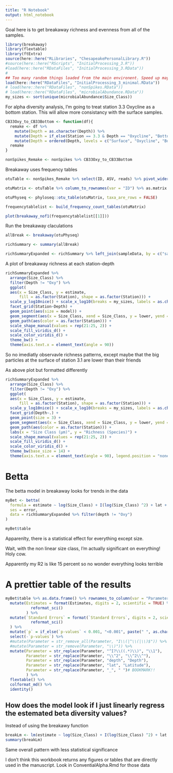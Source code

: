 ```yaml
---
title: "R Notebook"
output: html_notebook
---
```


Goal here is to get breakaway richness and evenness from all of the samples. 

```r
library(breakaway)
library(flextable)
library(ftExtra)
source(here::here("RLibraries", "ChesapeakePersonalLibrary.R"))
#source(here::here("RScripts", "InitialProcessing_3.R"))
#load(here::here("RDataFiles", "InitialProcessing_3.RData"))
#
## Too many random things loaded from the main environent. Speed up may be too much work.
load(here::here("RDataFiles", "InitialProcessing_3_minimal.RData"))
# load(here::here("RDataFiles", "nonSpikes.RData"))
# load(here::here("RDataFiles", "microbialAbundance.RData"))
my_sizes <- sort(unique(microbialAbundance$Size_Class))
```

For alpha diversity analysis, I'm going to treat station 3.3 Oxycline as a bottom station.
This will allow more consistancy with the surface samples.

```r
CB33Oxy_to_CB33Bottom <- function(df){
  remake <- df %>%
    mutate(Depth = as.character(Depth)) %>%
    mutate(Depth = if_else(Station == 3.3 & Depth == "Oxycline", "Bottom", Depth)) %>%
    mutate(Depth = ordered(Depth, levels = c("Surface", "Oxycline", "Bottom")))
  remake
}

nonSpikes_Remake <- nonSpikes %>% CB33Oxy_to_CB33Bottom
```


Breakaway uses frequency tables
```r
otuTable <- nonSpikes_Remake %>% select(ID, ASV, reads) %>% pivot_wider(names_from = ASV, values_from = reads, id_cols = ID)

otuMatrix <- otuTable %>% column_to_rownames(var = "ID") %>% as.matrix %>% t()

otuPhyseq <- phyloseq::otu_table(otuMatrix, taxa_are_rows = FALSE)

frequencytablelist <- build_frequency_count_tables(otuMatrix)
```

```r
plot(breakaway_nof1(frequencytablelist[[1]]))
```
Run the breakaway claculations
```r
allBreak <- breakaway(otuPhyseq)

richSummary <- summary(allBreak)

richSummaryExpanded <- richSummary %>% left_join(sampleData, by = c("sample_names" = "ID"))
```

A plot of breakaway richness at each station-depth
```r
richSummaryExpanded %>%
  arrange(Size_Class) %>%
  filter(Depth != "Oxy") %>%
  ggplot(
  aes(x = Size_Class, y = estimate,
      fill = as.factor(Station), shape = as.factor(Station))) +
  scale_y_log10nice() + scale_x_log10(breaks = my_sizes, labels = as.character(my_sizes)) +
  facet_grid(Station~Depth) +
  geom_point(aes(size = model)) +
  geom_segment(aes(x = Size_Class, xend = Size_Class, y = lower, yend = upper, color = as.factor(Station))) +
  geom_path(aes(color = as.factor(Station))) +
  scale_shape_manual(values = rep(21:25, 2)) +
  scale_fill_viridis_d() +
  scale_color_viridis_d() +
  theme_bw() +
  theme(axis.text.x = element_text(angle = 90))
```

So no imediatly observavle richness patterns, except maybe that the big particles at the surface of station 3.1 are lower than their friends

As above plot but formatted differently
```r
richSummaryExpanded %>%
  arrange(Size_Class) %>%
  filter(Depth != "Oxy") %>%
  ggplot(
  aes(x = Size_Class, y = estimate,
      fill = as.factor(Station), shape = as.factor(Station))) +
  scale_y_log10nice() + scale_x_log10(breaks = my_sizes, labels = as.character(my_sizes)) +
  facet_grid(Depth~.) +
  geom_point(size = 3) +
  geom_segment(aes(x = Size_Class, xend = Size_Class, y = lower, yend = upper, color = as.factor(Station)), arrow = arrow(angle = 70, length = unit(0.05, "in"), ends = "both")) +
  geom_path(aes(color = as.factor(Station))) +
  labs(x = "Size Class (μm)", y = "Richness (Species)") +
  scale_shape_manual(values = rep(21:25, 2)) +
  scale_fill_viridis_d() +
  scale_color_viridis_d() +
  theme_bw(base_size = 14) +
  theme(axis.text.x = element_text(angle = 90), legend.position = "none")
```

# Betta
The betta model in breakaway looks for trends in the data

```r
myBet <- betta(
  formula = estimate ~ log(Size_Class) + I(log(Size_Class) ^2) + lat +  I(lat^2) + depth,
  ses = error,
  data = richSummaryExpanded %>% filter(depth != "Oxy")
)
```

```r
myBet$table
```

Apparenlty, there is a statistical effect for everything except size.

Wait, with the non linear size class, I'm actually significant on everything!
Holy cow.

Apparently my R2 is like 15 percent so no wonder everything looks terrible

# A prettier table of the results
```r



myBet$table %>% as.data.frame() %>% rownames_to_column(var = "Parameter") %>%
  mutate(Estimates = format(Estimates, digits = 2, scientific = TRUE) %>%
           reformat_sci()
         ) %>%
  mutate(`Standard Errors` = format(`Standard Errors`, digits = 2, scientific = TRUE) %>%
           reformat_sci()
  ) %>%
  mutate(`p` = if_else(`p-values` < 0.001, "<0.001", paste(" ", as.character(`p-values`)))) %>%
  select(-`p-values`) %>%
  #mutate(Parameter = str_remove_all(Parameter, "I\\(|^\\(|\\)$")) %>% # why won't it remove left facing parentheses
  #mutate(Parameter = str_remove(Parameter, "\\)")) %>%
  mutate(Parameter = str_replace(Parameter, "^I?\\((.*)\\)", "\\1"),
         Parameter = str_replace(Parameter, "\\^2", "\\^2\\^"),
         Parameter = str_replace(Parameter, "depth", "Depth"),
         Parameter = str_replace(Parameter, "lat", "Latitude"),
         Parameter = str_replace(Parameter, "_", " ")# BOOKMARK!!
         ) %>%
  flextable() %>%
  colformat_md() %>%
  identity()
```

## How does the model look if I just linearly regress the estemated beta diversity values?
Instead of using the breakawy function

```r
breakLm <- lm(estimate ~ log(Size_Class) + I(log(Size_Class) ^2) + lat +  I(lat^2) + depth, data = richSummaryExpanded)
summary(breakLm)
```
Same overall pattern with less statistical significance

I don't think this workbook returns any figures or tables that are directly used in the manuscript. Look in 
ConventialAlpha.Rmd for those data
